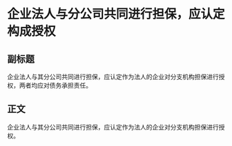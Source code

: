 # 企业法人与分公司共同进行担保，应认定构成授权
## 副标题
企业法人与其分公司共同进行担保，应认定作为法人的企业对分支机构担保进行授权，两者均应对债务承担责任。
## 正文
企业法人与其分公司共同进行担保，应认定作为法人的企业对分支机构担保进行授权。